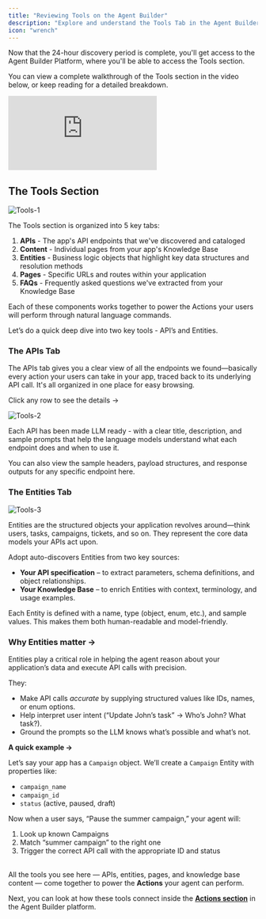 ```yaml
---
title: "Reviewing Tools on the Agent Builder"
description: "Explore and understand the Tools Tab in the Agent Builder Platform"
icon: "wrench"
---
```


Now that the 24-hour discovery period is complete, you'll get access to the Agent Builder Platform, where you'll be able to access the Tools section.

You can view a complete walkthrough of the Tools section in the video below, or keep reading for a detailed breakdown.

<iframe
  src="https://fast.wistia.net/embed/iframe/9ba5cbfcp3"
  title="Embedded content"
  frameBorder="0"
  allow="accelerometer; autoplay; clipboard-write; encrypted-media; gyroscope; picture-in-picture"
  allowFullScreen
></iframe>

## The Tools Section

![Tools-1](https://asset.adopt.ai/web/docs/tools-1.png)

The Tools section is organized into 5 key tabs:

1. **APIs** - The app's API endpoints that we've discovered and cataloged
2. **Content** - Individual pages from your app's Knowledge Base
3. **Entities** - Business logic objects that highlight key data structures and resolution methods
4. **Pages** - Specific URLs and routes within your application
5. **FAQs** - Frequently asked questions we've extracted from your Knowledge Base

Each of these components works together to power the Actions your users will perform through natural language commands.

Let’s do a quick deep dive into two key tools - API’s and Entities.

### The APIs Tab

The APIs tab gives you a clear view of all the endpoints we found—basically every action your users can take in your app, traced back to its underlying API call. It's all organized in one place for easy browsing.

Click any row to see the details →

![Tools-2](https://asset.adopt.ai/web/docs/tools-2.png)

Each API has been made LLM ready - with a clear title, description, and sample prompts that help the language models understand what each endpoint does and when to use it.

You can also view the sample headers, payload structures, and response outputs for any specific endpoint here.

### The Entities Tab

![Tools-3](https://asset.adopt.ai/web/docs/tools-3.png)

Entities are the structured objects your application revolves around—think users, tasks, campaigns, tickets, and so on. They represent the core data models your APIs act upon.

Adopt auto-discovers Entities from two key sources:

- **Your API specification** – to extract parameters, schema definitions, and object relationships.
- **Your Knowledge Base** – to enrich Entities with context, terminology, and usage examples.

Each Entity is defined with a name, type (object, enum, etc.), and sample values. This makes them both human-readable and model-friendly.

### **Why Entities matter →**

Entities play a critical role in helping the agent reason about your application’s data and execute API calls with precision.

They:

- Make API calls _accurate_ by supplying structured values like IDs, names, or enum options.
- Help interpret user intent (“Update John’s task” → Who’s John? What task?).
- Ground the prompts so the LLM knows what’s possible and what’s not.

**A quick example →**

Let’s say your app has a `Campaign` object. We’ll create a `Campaign` Entity with properties like:

- `campaign_name`
- `campaign_id`
- `status` (active, paused, draft)

Now when a user says, “Pause the summer campaign,” your agent will:

1. Look up known Campaigns
2. Match “summer campaign” to the right one
3. Trigger the correct API call with the appropriate ID and status

\
All the tools you see here — APIs, entities, pages, and knowledge base content — come together to power the **Actions** your agent can perform.

Next, you can look at how these tools connect inside the [**Actions section**](/essentials/reviewing-actions) in the Agent Builder platform.